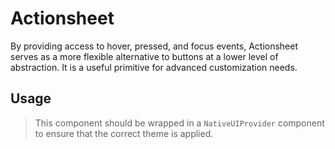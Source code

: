 
<Meta of={ActionsheetStories} />

# Actionsheet

By providing access to hover, pressed, and focus events, Actionsheet serves as a more flexible alternative to buttons at a lower level of abstraction. It is a useful primitive for advanced customization needs.

## Usage

> This component should be wrapped in a `NativeUIProvider` component to ensure that the correct theme is applied.

